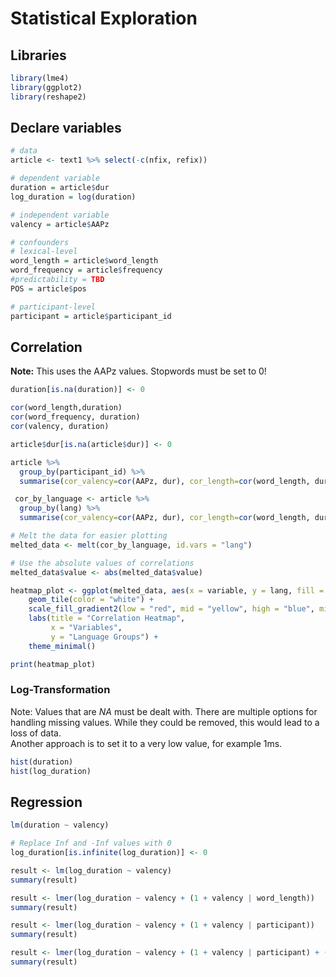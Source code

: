 # Statistical Exploration

## Libraries
```r
library(lme4)
library(ggplot2)
library(reshape2)
```

## Declare variables
```r
# data
article <- text1 %>% select(-c(nfix, refix))

# dependent variable
duration = article$dur
log_duration = log(duration)

# independent variable
valency = article$AAPz

# confounders
# lexical-level 
word_length = article$word_length
word_frequency = article$frequency
#predictability = TBD
POS = article$pos

# participant-level
participant = article$participant_id
```


## Correlation
**Note:** This uses the AAPz values. Stopwords must be set to 0!

```r
duration[is.na(duration)] <- 0

cor(word_length,duration)
cor(word_frequency, duration)
cor(valency, duration)
```

```r
article$dur[is.na(article$dur)] <- 0

article %>%
  group_by(participant_id) %>%
  summarise(cor_valency=cor(AAPz, dur), cor_length=cor(word_length, dur), cor_frequency=cor(frequency, dur))
```
```r
 cor_by_language <- article %>%
  group_by(lang) %>%
  summarise(cor_valency=cor(AAPz, dur), cor_length=cor(word_length, dur), cor_frequency=cor(frequency, dur))
```

```r
# Melt the data for easier plotting
melted_data <- melt(cor_by_language, id.vars = "lang")

# Use the absolute values of correlations
melted_data$value <- abs(melted_data$value)

heatmap_plot <- ggplot(melted_data, aes(x = variable, y = lang, fill = value)) +
    geom_tile(color = "white") +
    scale_fill_gradient2(low = "red", mid = "yellow", high = "blue", midpoint = 0, guide = "colorbar") +
    labs(title = "Correlation Heatmap",
         x = "Variables",
         y = "Language Groups") +
    theme_minimal()

print(heatmap_plot)
```


### Log-Transformation
Note: Values that are *NA* must be dealt with. There are multiple options for handling missing values. 
While they could be removed, this would lead to a loss of data.  
Another approach is to set it to a very low value, for example 1ms.
```r
hist(duration)
hist(log_duration)
```

## Regression
```r
lm(duration ~ valency)
```


```r
# Replace Inf and -Inf values with 0
log_duration[is.infinite(log_duration)] <- 0

result <- lm(log_duration ~ valency)
summary(result)
```

```r
result <- lmer(log_duration ~ valency + (1 + valency | word_length))
summary(result)
```

```r
result <- lmer(log_duration ~ valency + (1 + valency | participant))
summary(result)
```

```r
result <- lmer(log_duration ~ valency + (1 + valency | participant) + (1 | word_length))
summary(result)
```



